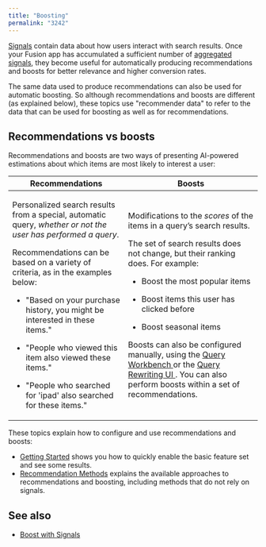 ```yaml
---
title: "Boosting"
permalink: "3242"
---
```


[Signals](/fusion/5.9/469/signals) contain data about how users interact with search results. Once your Fusion app has accumulated a sufficient number of [aggregated signals](/fusion/5.9/590/aggregation-jobs), they become useful for automatically producing recommendations and boosts for better relevance and higher conversion rates.

The same data used to produce recommendations can also be used for automatic boosting. So although recommendations and boosts are different (as explained below), these topics use "recommender data" to refer to the data that can be used for boosting as well as for recommendations.

## Recommendations vs boosts

Recommendations and boosts are two ways of presenting AI-powered estimations about which items are most likely to interest a user:

<table class="tableblock frame-all grid-all stretch">
  <thead>
    <tr>
      <th class="tableblock halign-left valign-top">Recommendations</th>
      <th class="tableblock halign-left valign-top">Boosts</th>
    </tr>
  </thead>
  <tbody>
    <tr>
      <td class="tableblock halign-left valign-top">
        <div class="content">
          <div class="paragraph">
            <p>
              Personalized search results from a special, automatic query,
              <em>whether or not the user has performed a query</em>.
            </p>
          </div>
          <div class="paragraph">
            <p>Recommendations can be based on a variety of criteria, as in the examples below:</p>
          </div>
          <div class="ulist">
            <ul>
              <li>
                <p>"Based on your purchase history, you might be interested in these items."</p>
              </li>
              <li>
                <p>"People who viewed this item also viewed these items."</p>
              </li>
              <li>
                <p>"People who searched for 'ipad' also searched for these items."</p>
              </li>
            </ul>
          </div>
        </div>
      </td>
      <td class="tableblock halign-left valign-top">
        <div class="content">
          <div class="paragraph">
            <p>
              Modifications to the <em>scores</em> of the items in a query’s search results.
            </p>
          </div>
          <div class="paragraph">
            <p>
              The set of search results does not change, but their ranking does. For example:
            </p>
          </div>
          <div class="ulist">
            <ul>
              <li><p>Boost the most popular items</p></li>
              <li><p>Boost items this user has clicked before</p></li>
              <li><p>Boost seasonal items</p></li>
            </ul>
          </div>
          <div class="paragraph">
            <p>
              Boosts can also be configured manually, using the
              <a href="/fusion/5.9/167/query-workbench#boosting-and-blocking">
                Query Workbench
              </a>
              or the
              <a href="/fusion/5.9/8835/business-rules">
                Query Rewriting UI
              </a>
              .
              You can also perform boosts within a set of recommendations.
            </p>
          </div>
        </div>
      </td>
    </tr>
  </tbody>
</table>

These topics explain how to configure and use recommendations and boosts:

* [Getting Started](/fusion/5.9/480/getting-started-with-recommendations-and-boosting) shows you how to quickly enable the basic feature set and see some results.
* [Recommendation Methods](/fusion/5.9/475/methods-for-recommendations-and-boosting) explains the available approaches to recommendations and boosting, including methods that do not rely on signals.

## See also

* [Boost with Signals](/fusion/5.9/483/boost-with-signals)
